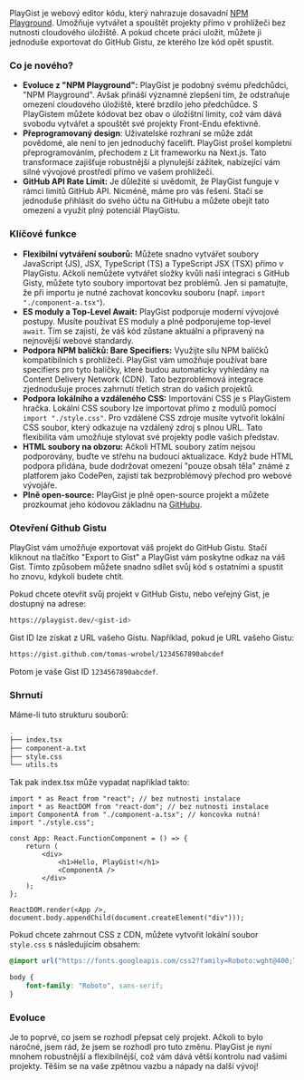 
PlayGist je webový editor kódu, který nahrazuje dosavadní [NPM Playground](npm-playground.mdx). Umožňuje vytvářet a spouštět projekty přímo v prohlížeči bez nutnosti cloudového úložiště. A pokud chcete práci uložit, můžete ji jednoduše exportovat do GitHub Gistu, ze kterého lze kód opět spustit.

### Co je nového?

* **Evoluce z "NPM Playground":** PlayGist je podobný svému předchůdci, "NPM Playground". Avšak přináší významné zlepšení tím, že odstraňuje omezení cloudového úložiště, které brzdilo jeho předchůdce. S PlayGistem můžete kódovat bez obav o úložištní limity, což vám dává svobodu vytvářet a spouštět své projekty Front-Endu efektivně.
* **Přeprogramovaný design**: Uživatelské rozhraní se může zdát povědomé, ale není to jen jednoduchý facelift. PlayGist prošel kompletní přeprogramováním, přechodem z Lit frameworku na Next.js. Tato transformace zajišťuje robustnější a plynulejší zážitek, nabízející vám silné vývojové prostředí přímo ve vašem prohlížeči.
* **GitHub API Rate Limit:** Je důležité si uvědomit, že PlayGist funguje v rámci limitů GitHub API. Nicméně, máme pro vás řešení. Stačí se jednoduše přihlásit do svého účtu na GitHubu a můžete obejít tato omezení a využít plný potenciál PlayGistu.

### Klíčové funkce

* **Flexibilní vytváření souborů:** Můžete snadno vytvářet soubory JavaScript (JS), JSX, TypeScript (TS) a TypeScript JSX (TSX) přímo v PlayGistu. Ačkoli nemůžete vytvářet složky kvůli naší integraci s GitHub Gisty, můžete tyto soubory importovat bez problémů. Jen si pamatujte, že při importu je nutné zachovat koncovku souboru (např. `import "./component-a.tsx"`).
* **ES moduly a Top-Level Await:** PlayGist podporuje moderní vývojové postupy. Musíte používat ES moduly a plně podporujeme top-level `await`. Tím se zajistí, že váš kód zůstane aktuální a připravený na nejnovější webové standardy.
* **Podpora NPM balíčků: Bare Specifiers:** Využijte sílu NPM balíčků kompatibilních s prohlížeči. PlayGist vám umožňuje používat bare specifiers pro tyto balíčky, které budou automaticky vyhledány na Content Delivery Network (CDN). Tato bezproblémová integrace zjednodušuje proces zahrnutí třetích stran do vašich projektů.
* **Podpora lokálního a vzdáleného CSS:** Importování CSS je s PlayGistem hračka. Lokální CSS soubory lze importovat přímo z modulů pomocí `import "./style.css"`. Pro vzdálené CSS zdroje musíte vytvořit lokální CSS soubor, který odkazuje na vzdálený zdroj s plnou URL. Tato flexibilita vám umožňuje stylovat své projekty podle vašich představ.
* **HTML soubory na obzoru:** Ačkoli HTML soubory zatím nejsou podporovány, buďte ve střehu na budoucí aktualizace. Když bude HTML podpora přidána, bude dodržovat omezení "pouze obsah těla" známé z platforem jako CodePen, zajistí tak bezproblémový přechod pro webové vývojáře.
* **Plně open-source:** PlayGist je plně open-source projekt a můžete prozkoumat jeho kódovou základnu na [GitHubu](https://github.com/tomas-wrobel/playgist).

### Otevření Github Gistu

PlayGist vám umožňuje exportovat váš projekt do GitHub Gistu. Stačí kliknout na tlačítko "Export to Gist" a PlayGist vám poskytne odkaz na váš Gist. Tímto způsobem můžete snadno sdílet svůj kód s ostatními a spustit ho znovu, kdykoli budete chtít.

Pokud chcete otevřít svůj projekt v GitHub Gistu, nebo veřejný Gist, je dostupný na adrese:

```bash
https://playgist.dev/<gist-id>
```

Gist ID lze získat z URL vašeho Gistu. Například, pokud je URL vašeho Gistu:

```bash
https://gist.github.com/tomas-wrobel/1234567890abcdef
```

Potom je vaše Gist ID `1234567890abcdef`.

### Shrnutí

Máme-li tuto strukturu souborů:

```bash
.
├── index.tsx
├── component-a.txt
├── style.css
└── utils.ts
```

Tak pak index.tsx může vypadat například takto:

```tsx
import * as React from "react"; // bez nutnosti instalace
import * as ReactDOM from "react-dom"; // bez nutnosti instalace
import ComponentA from "./component-a.tsx"; // koncovka nutná!
import "./style.css";

const App: React.FunctionComponent = () => {
    return (
        <div>
            <h1>Hello, PlayGist!</h1>
            <ComponentA />
        </div>
    );
};

ReactDOM.render(<App />, document.body.appendChild(document.createElement("div")));
```

Pokud chcete zahrnout CSS z CDN, můžete vytvořit lokální soubor `style.css` s následujícím obsahem:

```css
@import url("https://fonts.googleapis.com/css2?family=Roboto:wght@400;700&display=swap");

body {
    font-family: "Roboto", sans-serif;
}
```

### Evoluce

Je to poprvé, co jsem se rozhodl přepsat celý projekt. Ačkoli to bylo náročné, jsem rád, že jsem se rozhodl pro tuto změnu. PlayGist je nyní mnohem robustnější a flexibilnější, což vám dává větší kontrolu nad vašimi projekty. Těším se na vaše zpětnou vazbu a nápady na další vývoj!